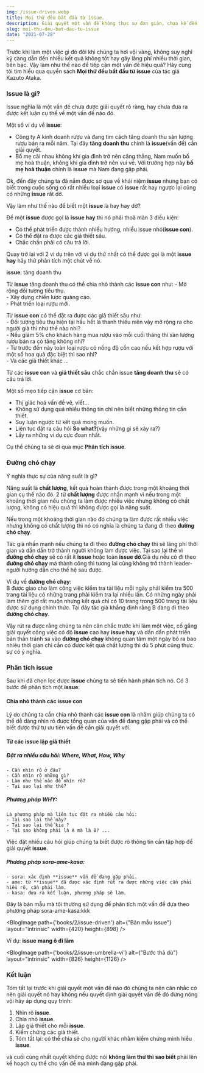```yaml
---
img: /issue-driven.webp
title: Mọi thứ đều bắt đầu từ issue.
description: Giải quyết một vấn đề không thực sự đơn giản, chưa kể đến việc chúng ta chọn sai vấn đề để giải quyết. Vậy làm như thế nào để có thể tiếp cận một vấn đề theo một cách hiệu quả nhất?
slug: moi-thu-deu-bat-dau-tu-issue
date: "2021-07-28"
---
```


Trước khi làm một việc gì đó đôi khi chúng ta hơi vội vàng, không suy nghĩ kỹ càng dẫn đến nhiều kết quả không tốt hay gây lãng phí nhiều thời gian, tiền bạc.
Vậy làm như thế nào để tiếp cận một vấn đề hiệu quả? Hãy cùng tôi tìm hiểu qua quyển sách **Mọi thứ đều bắt đầu từ issue** của tác giả
Kazuto Ataka.

### Issue là gì?

Issue nghĩa là một vấn đề chưa được giải quyết rõ ràng, hay chưa đưa ra được kết luận cụ thể về một vấn đề nào đó.

Một số ví dụ về **issue**:
- Công ty A kinh doanh rượu và đang tìm cách tăng doanh thu sản lượng rượu bán ra mỗi năm. Tại đây **tăng doanh thu** chính là **issue**(vấn đề) cần giải quyết.
- Bố mẹ cãi nhau không khí gia đình trở nên căng thẳng, Nam muốn bố mẹ hoà thuận, không khí gia đình trở nên vui vẻ. Với trường hợp này **bố mẹ hoà thuận** chính là **issue** mà Nam đang gặp phải.

Ok, đến đây chúng ta đã nắm được sơ qua về khái niệm **issue** nhưng bạn có biết trong cuộc sống
có rất nhiều loại **issue** có **issue** rất hay ngược lại cũng có những **issue** rất dở.

Vậy làm như thế nào để biết một **issue** là hay hay dở? 

Để một **issue** được gọi là  **issue hay** thì nó phải thoả mãn 3 điều kiện:

- Có thể phát triển được thành nhiều hướng, nhiều issue nhỏ(**issue con**).
- Có thể đặt ra được các giả thiết sâu.
- Chắc chắn phải có câu trả lời.

Quay trở lại với 2 ví dụ trên với ví dụ thứ nhất có thể được gọi là một **issue hay** hãy thử phân tích
một chút về nó.

**issue**: tăng doanh thu

Từ **issue** tăng doanh thu có thể chia nhỏ thành các **issue con** như:
	- Mở rộng đối tượng tiêu thụ.  
	- Xây dựng chiến lược quảng cáo.  
	- Phát triển loại rượu mới.

Từ **issue con** có thể đặt ra được các giả thiết sâu như:  
	- Đối tượng tiêu thụ hiện tại hầu hết là thanh thiếu niên vậy mở rộng ra cho người già thì như thế nào nhỉ?  
	- Nếu giảm 5% cho khách hàng mua rượu vào mỗi cuối tháng thì sản lượng rượu bán ra có tăng không nhỉ?  
	- Từ trước đến này toàn loại rượu có nồng độ cồn cao nếu kết hợp rượu với một số hoa quả đặc biệt thì sao nhỉ?  
	- Và các giả thiết khác ...

Từ các **issue con** và **giả thiết sâu** chắc chắn issue **tăng doanh thu** sẽ có câu trả lời.

Một số mẹo tiếp cận **issue** cơ bản:

- Thị giác hoá vấn đề vẽ, viết...
- Không sử dụng quá nhiều thông tin chỉ nên biết những thông tin cần thiết.
- Suy luận ngược từ kết quả mong muốn.
- Liên tục đặt ra câu hỏi **So what?**(vậy những gì sẽ xảy ra?)
- Lấy ra những ví dụ cực đoan nhất.

Cụ thể chúng ta sẽ đi qua mục **Phân tích issue**.


### Đường **chó** chạy

Ý nghĩa thực sự của năng suất là gì? 

Năng suất là **chất lượng**, kết quả hoàn thành được trong một khoảng thời gian cụ thể nào đó.
2 từ **chất lượng** được nhấn mạnh vì nếu trong một khoảng thời gian nếu chúng ta làm được nhiều việc
nhưng không có chất lượng, không có hiệu quả thì không được gọi là năng suất.

Nếu trong một khoảng thời gian nào đó chúng ta làm được rất nhiều việc nhưng không có chất lượng thì 
nó có nghĩa là chúng ta đang đi theo **đường chó chạy**.

Tác giả nhấn mạnh nếu chúng ta đi theo **đường chó chạy** thì sẽ lãng phí thời gian và dần dần trở thành người
không làm được việc. Tại sao lại thế vì **đường chó chạy** sẽ có rất ít **issue** hoặc toàn **issue dở**.Giả dụ
nếu có đi theo **đường chó chạy** mà thành công thì tương lai cũng không trở thành leader-người hướng dẫn cho
thế hệ sau được.

Ví dụ về **đường chó chạy**:  
B được giao cho làm công việc kiểm tra tài liệu mỗi ngày phải kiểm tra 500 trang tài liệu có những trang phải kiểm tra lại nhiều lần.
Có những ngày phải làm thêm giờ rất muộn nhưng kết quả chỉ có 10 trang trong 500 trang tài liệu được sử dụng chính thức.
Tại đây tác giả khẳng định rằng B đang đi theo **đường chó chạy**.

Vậy rút ra được rằng chúng ta nên cân chắc trước khi làm một việc, cố gắng giải quyết công việc có độ **issue** cao hay **issue hay** và 
dần dần phát triển bản thân tránh sa vào **đường chó chạy** không quan tâm một ngày bỏ ra bao nhiêu thời gian 
chỉ cần có được kết quả chất lượng thì dù 5 phút cũng thực sự có ý nghĩa.

### Phân tích issue

Sau khi đã chọn lọc được **issue** chúng ta sẽ tiến hành phân tích nó.
Có 3 bước để phân tích một **issue**:

#### Chia nhỏ thành các **issue con**

Lý do chúng ta cần chia nhỏ thành các **issue con** là nhằm giúp chúng ta có thể dễ dàng 
	nhìn rõ được tổng quan của vấn đề đang gặp phải và có thể biết được thứ tự ưu tiên vấn đề
	cần giải quyết với.

#### Từ các **issue** lập giả thiết
##### Đặt ra nhiều câu hỏi: Where, What, How, Why
	- Cần nhìn rõ ở đâu?  
	- Cần nhìn rõ những gì?  
	- Làm như thế nào để nhìn rõ?  
	- Tại sao lại như thế?  

##### Phương pháp WHY:
	Là phương pháp mà liên tục đặt ra nhiều câu hỏi:  
	- Tại sao lại thế này?  
	- Tại sao lại thế kia ?  
	- Tại sao không phải là A mà là B? ...  

Việc đặt nhiều câu hỏi giúp chúng ta biết được rõ thông tin cần tập hợp để giải quyết **issue**.

##### Phương pháp sora-ame-kasa:
	- sora: xác định **issue** vấn đề đang gặp phải.  
	- ame: từ **issue** đã được xác định rút ra được những việc cần phải hiểu rõ, cần phải làm.  
	- kasa: đưa ra kết luận, phương pháp sẽ làm.  


 Đây là bản mẫu mà tôi thường sử dụng để phân tích một vấn đề dựa theo phương pháp sora-ame-kasa:kkk

<BlogImage
	path={'books/2/issue-driven'}
	alt={"Bản mẫu issue"}
	layout="intrinsic"
	width={420}
	height={898}
/>

Ví dụ: **issue** **mang ô đi làm**  

<BlogImage
	path={'books/2/issue-umbrella-vi'}
	alt={"Bước thả dù"}
	layout="intrinsic"
	width={826}
	height={1126}
/>
  

### Kết luận

Tóm tắt lại trước khi giải quyết một vấn đề nào đó chúng ta nên cân nhắc có nên giải quyết nó hay không nếu quyết định
giải quyết vấn đề đó đừng nóng vội hãy áp dụng quy trình:  
 1. Nhìn rõ **issue**. 
 2. Chia nhỏ **issue**.  
 3. Lập giả thiết cho mỗi **issue**.  
 4. Kiểm chứng các giả thiết.  
 5. Tóm tắt lại: có thể chia sẻ cho người khác nhằm kiểm chứng mình hiểu **issue**.

và cuối cùng nhất quyết không được nói **không làm thử thì sao biết** phải lên kế hoạch cụ thể cho vấn đề mà mình đang gặp phải.
